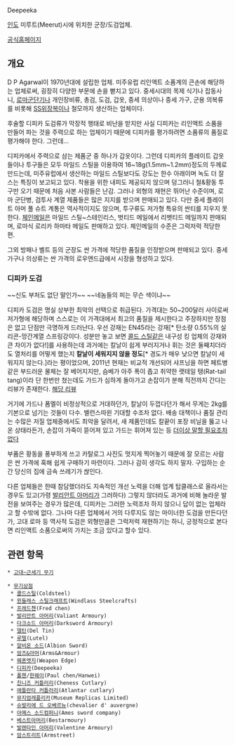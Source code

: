 Deepeeka

[[인도]] 미루트(Meerut)시에 위치한 군장/도검업체. 

[http://www.deepeeka.com/index.html 공식홈페이지]

== 개요 ==

D P Agarwal이 1970년대에 설립한 업체. 미주유럽 리인액트 소품계의 큰손에 해당하는 업체로써, 굉장히 다양한 부문에 손을 뻗치고 있다. 중세시대의 목제 식기나 잡동사니, [[로마]]군단기나 개인장비류, 총검, 도검, 갑옷, 중세 의상이나 중세 가구, 군용 의복류를 비롯해 [[SS]]위장복이나 철모까지 생산하는 업체이다. 

후술할 디피카 도검류가 막장적 행태로 비난을 받지만 사실 디피카는 리인액트 소품을 만들어 파는 것을 주력으로 하는 업체이기 때문에 디피카를 평가하려면 소품류의 품질로 평가해야 한다. 그런데...

디피카에서 주력으로 삼는 제품군 중 하나가 갑옷이다. 그런데 디피카의 플레이트 갑옷들이나 투구들은 모두 마일드 스틸을 이용하여 16~18g(1.5mm~1.2mm)정도의 두께로 만드는데, 미주유럽에서 생산하는 마일드 스틸보다도 강도는 한수 아래이며 녹도 더 잘 스는 특징이 보고되고 있다. 착용을 위한 내피도 제공되지 않으며 덩그러니 철&황동 투구만 오기 때문에 처음 사본 사람들은 난감. 그러나 외형의 재현은 뛰어난 수준이며, 로마 군단병, 검투사 계열 제품들은 많은 지지를 받으며 판매되고 있다. 다만 중세 플레이트 아머 풀 슈트 계통은 역사적이지도 않으며, 투구류도 저가형 특유의 싼티를 지우지 못한다. [[체인메일]]은 마일드 스틸~스테인리스, 벗티드 메일에서 리벳티드 메일까지 판매되며, 로마식 로리카 하마타 메일도 판매하고 있다. 체인메일의 수준은 그럭저럭 적당한 편. 

그외 방패나 벨트 등의 군장도 싼 가격에 적당한 품질을 인정받으며 판매되고 있다. 중세 가구나 의상류는 싼 가격의 로우앤드급에서 시장을 형성하고 있다. 

=== 디피카 도검 ===

~~신도 부처도 없단 말인가~~
~~네놈들의 피는 무슨 색이냐~~

디피카 도검은 명실 상부한 최악의 선택으로 취급된다. 가격대는 50~200달러 사이로써 저가형에 해당하며 스스로는 이 가격대에서 최고의 품질을 제시한다고 주장하지만 장점은 없고 단점만 극명하게 드러난다. 우선 강재는 EN45라는 강재[* 탄소량 0.55%의 실리콘-망간계열 스프링강이다. 성분만 놓고 보면 [[콜드 스틸]]같은 내구성 킹 업체의 강재와 큰 차이가 없다!]를 사용하는데 과거에는 칼날이 쉽게 부러지거나 휘는 것은 둘째치더라도 열처리를 어떻게 했는지 '''칼날이 세워지지 않을 정도'''[* 경도가 매우 낮으면 칼날이 세워지지 않는다.]라는 평이었으며, 2011년 현재는 비교적 개선되어 샤프닝을 하면 페트병 같은 부드러운 물체는 잘 베어지지만, 슴베가 아주 폭이 좁고 취약한 랫테일 탱(Rat-tail tang)이라 단 한번만 쳤는데도 가드가 심하게 돌아가고 손잡이가 분해 직전까지 간다는 리뷰가 존재한다. [http://www.sword-buyers-guide.com/cheap-battle-ready-swords.html 해당 리뷰]

거기에 가드나 폼멜이 비정상적으로 거대하던가, 칼날이 두껍다던가 해서 무게는 2kg를 기본으로 넘기는 것들이 다수. 밸런스따윈 기대할 수조차 없다. 배송 대책이나 품질 관리는 수많은 저질 업체중에서도 최악을 달려서, 새 제품인데도 칼끝이 포장 비닐을 뚫고 나온 상태라든가, 손잡이 가죽이 뜯어져 있고 가드는 휘어져 있는 등 [http://sbgswordforum.proboards.com/index.cgi?board=swordreviews&action=display&thread=10813&page=1#173872 더이상 말할 필요조차 없다]

부품은 황동을 풍부하게 쓰고 카탈로그 사진도 멋지게 찍어놓기 때문에 잘 모르는 사람은 싼 가격에 혹해 쉽게 구매하기 마련이다. 그러나 감히 생각도 하지 말자. 구입하는 순간 당신의 집에 금속 쓰레기가 싾인다. 

다른 업체들은 한때 참담했더라도 지속적인 개선 노력을 더해 업계 탑클래스로 올라서는 경우도 있고(가령 [[발리안트 아머리]]가 그러하다) 그렇지 않더라도 과거에 비해 놀라운 발전을 보여주는 경우가 많은데, 디피카는 그러한 노력조차 하지 않으니 답이 없는 업체라고 할 수밖에 없다. 그나마 다른 업체에서 거의 다루지도 않는 마이너한 도검을 만든다던가, 고대 로마 등 역사적 도검은 외형만큼은 그럭저럭 재현하기는 하니, 긍정적으로 본다면 리인액트 소품으로써의 가치는 조금 있다고 할수 있다. 

== 관련 항목 ==

 * [[고대~근세기 무기]]

 * [[무기상점]]
  * [[콜드스틸]](Coldsteel)
  * [[윈들래스 스틸크래프트]](Windlass Steelcrafts)
  * [[프레드첸]](Fred chen)
  * [[발리안트 아머리]](Valiant Armoury)
  * [[다크소드 아머리]](Darksword Armoury)
  * [[델틴]](Del Tin)
  * [[루텔]](Lutel)
  * [[알비온 소드]](Albion Sword)
  * [[암즈&아머]](Arms&Armour)
  * [[웨폰엣지]](Weapon Edge)
  * [[디피카]](Deepeeka)
  * [[폴첸]]/[[한웨이]](Paul chen/Hanwei)
  * [[친니즈 커틀러리]](Cheness Cutlary)
  * [[애틀란타 커틀러리]](Atlantar cutlary)
  * [[뮤지엄레플리카]](Museum Replicas Limited)
  * [[슈발리에 드 오베르뉴]](chevalier d' auvergne)
  * [[아메스 소드컴퍼니]](Ames sword company)
  * [[베스트아머리]](Bestarmoury)
  * [[발렌타인 아머리]](Valentine Armoury)
  * [[암스트리트]](Armstreet) 
